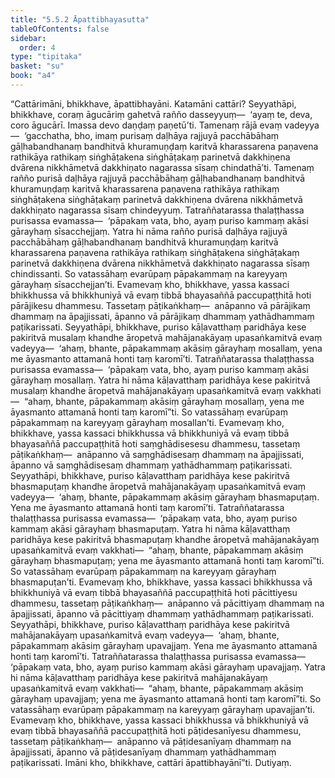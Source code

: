 ```yaml
---
title: "5.5.2 Āpattibhayasutta"
tableOfContents: false
sidebar:
  order: 4
type: "tipitaka"
basket: "su"
book: "a4"
---
```



<DynamicBreadcrumb />

<Division number="244" book="a4">

<Paragraph number="1488" book="a4">
“Cattārimāni, bhikkhave, āpattibhayāni. Katamāni cattāri? Seyyathāpi, bhikkhave, coraṃ āgucāriṃ gahetvā rañño dasseyyuṃ—  ‘ayaṃ te, deva, coro āgucārī. Imassa devo daṇḍaṃ paṇetū’ti. Tamenaṃ rājā evaṃ vadeyya—  ‘gacchatha, bho, imaṃ purisaṃ daḷhāya rajjuyā pacchābāhaṃ gāḷhabandhanaṃ bandhitvā khuramuṇḍaṃ karitvā kharassarena paṇavena rathikāya rathikaṃ siṅghāṭakena siṅghāṭakaṃ parinetvā dakkhiṇena dvārena nikkhāmetvā dakkhiṇato nagarassa sīsaṃ chindathā’ti. Tamenaṃ rañño purisā daḷhāya rajjuyā pacchābāhaṃ gāḷhabandhanaṃ bandhitvā khuramuṇḍaṃ karitvā kharassarena paṇavena rathikāya rathikaṃ siṅghāṭakena siṅghāṭakaṃ parinetvā dakkhiṇena dvārena nikkhāmetvā dakkhiṇato nagarassa sīsaṃ chindeyyuṃ. Tatraññatarassa thalaṭṭhassa purisassa evamassa—  ‘pāpakaṃ vata, bho, ayaṃ puriso kammaṃ akāsi gārayhaṃ sīsacchejjaṃ. Yatra hi nāma rañño purisā daḷhāya rajjuyā pacchābāhaṃ gāḷhabandhanaṃ bandhitvā khuramuṇḍaṃ karitvā kharassarena paṇavena rathikāya rathikaṃ siṅghāṭakena siṅghāṭakaṃ parinetvā dakkhiṇena dvārena nikkhāmetvā dakkhiṇato nagarassa sīsaṃ chindissanti. So vatassāhaṃ evarūpaṃ pāpakammaṃ na kareyyaṃ gārayhaṃ sīsacchejjan’ti. Evamevaṃ kho, bhikkhave, yassa kassaci bhikkhussa vā bhikkhuniyā vā evaṃ tibbā bhayasaññā paccupaṭṭhitā hoti pārājikesu dhammesu. Tassetaṃ pāṭikaṅkhaṃ—  anāpanno vā pārājikaṃ dhammaṃ na āpajjissati, āpanno vā pārājikaṃ dhammaṃ yathādhammaṃ paṭikarissati.
</Paragraph>

<Paragraph number="1489" book="a4">
Seyyathāpi, bhikkhave, puriso kāḷavatthaṃ paridhāya kese pakiritvā musalaṃ khandhe āropetvā mahājanakāyaṃ upasaṅkamitvā evaṃ vadeyya—  ‘ahaṃ, bhante, pāpakammaṃ akāsiṃ gārayhaṃ mosallaṃ, yena me āyasmanto attamanā honti taṃ karomī’ti. Tatraññatarassa thalaṭṭhassa purisassa evamassa—  ‘pāpakaṃ vata, bho, ayaṃ puriso kammaṃ akāsi gārayhaṃ mosallaṃ. Yatra hi nāma kāḷavatthaṃ paridhāya kese pakiritvā musalaṃ khandhe āropetvā mahājanakāyaṃ upasaṅkamitvā evaṃ vakkhati—  “ahaṃ, bhante, pāpakammaṃ akāsiṃ gārayhaṃ mosallaṃ, yena me āyasmanto attamanā honti taṃ karomī”ti. So vatassāhaṃ evarūpaṃ pāpakammaṃ na kareyyaṃ gārayhaṃ mosallan’ti. Evamevaṃ kho, bhikkhave, yassa kassaci bhikkhussa vā bhikkhuniyā vā evaṃ tibbā bhayasaññā paccupaṭṭhitā hoti saṃghādisesesu dhammesu, tassetaṃ pāṭikaṅkhaṃ—  anāpanno vā saṃghādisesaṃ dhammaṃ na āpajjissati, āpanno vā saṃghādisesaṃ dhammaṃ yathādhammaṃ paṭikarissati.
</Paragraph>

<Paragraph number="1490" book="a4">
Seyyathāpi, bhikkhave, puriso kāḷavatthaṃ paridhāya kese pakiritvā bhasmapuṭaṃ khandhe āropetvā mahājanakāyaṃ upasaṅkamitvā evaṃ vadeyya—  ‘ahaṃ, bhante, pāpakammaṃ akāsiṃ gārayhaṃ bhasmapuṭaṃ. Yena me āyasmanto attamanā honti taṃ karomī’ti. Tatraññatarassa thalaṭṭhassa purisassa evamassa—  ‘pāpakaṃ vata, bho, ayaṃ puriso kammaṃ akāsi gārayhaṃ bhasmapuṭaṃ. Yatra hi nāma kāḷavatthaṃ paridhāya kese pakiritvā bhasmapuṭaṃ khandhe āropetvā mahājanakāyaṃ upasaṅkamitvā evaṃ vakkhati—  “ahaṃ, bhante, pāpakammaṃ akāsiṃ gārayhaṃ bhasmapuṭaṃ; yena me āyasmanto attamanā honti taṃ karomī”ti. So vatassāhaṃ evarūpaṃ pāpakammaṃ na kareyyaṃ gārayhaṃ bhasmapuṭan’ti. Evamevaṃ kho, bhikkhave, yassa kassaci bhikkhussa vā bhikkhuniyā vā evaṃ tibbā bhayasaññā paccupaṭṭhitā hoti pācittiyesu dhammesu, tassetaṃ pāṭikaṅkhaṃ—  anāpanno vā pācittiyaṃ dhammaṃ na āpajjissati, āpanno vā pācittiyaṃ dhammaṃ yathādhammaṃ paṭikarissati.
</Paragraph>

<Paragraph number="1491" book="a4">
Seyyathāpi, bhikkhave, puriso kāḷavatthaṃ paridhāya kese pakiritvā mahājanakāyaṃ upasaṅkamitvā evaṃ vadeyya—  ‘ahaṃ, bhante, pāpakammaṃ akāsiṃ gārayhaṃ upavajjaṃ. Yena me āyasmanto attamanā honti taṃ karomī’ti. Tatraññatarassa thalaṭṭhassa purisassa evamassa—  ‘pāpakaṃ vata, bho, ayaṃ puriso kammaṃ akāsi gārayhaṃ upavajjaṃ. Yatra hi nāma kāḷavatthaṃ paridhāya kese pakiritvā mahājanakāyaṃ upasaṅkamitvā evaṃ vakkhati—  “ahaṃ, bhante, pāpakammaṃ akāsiṃ gārayhaṃ upavajjaṃ; yena me āyasmanto attamanā honti taṃ karomī”ti. So vatassāhaṃ evarūpaṃ pāpakammaṃ na kareyyaṃ gārayhaṃ upavajjan’ti. Evamevaṃ kho, bhikkhave, yassa kassaci bhikkhussa vā bhikkhuniyā vā evaṃ tibbā bhayasaññā paccupaṭṭhitā hoti pāṭidesanīyesu dhammesu, tassetaṃ pāṭikaṅkhaṃ—  anāpanno vā pāṭidesanīyaṃ dhammaṃ na āpajjissati, āpanno vā pāṭidesanīyaṃ dhammaṃ yathādhammaṃ paṭikarissati. Imāni kho, bhikkhave, cattāri āpattibhayānī”ti.

</Paragraph>
</Division>

<Paragraph number="1492" type="center" book="a4">
Dutiyaṃ.
</Paragraph>